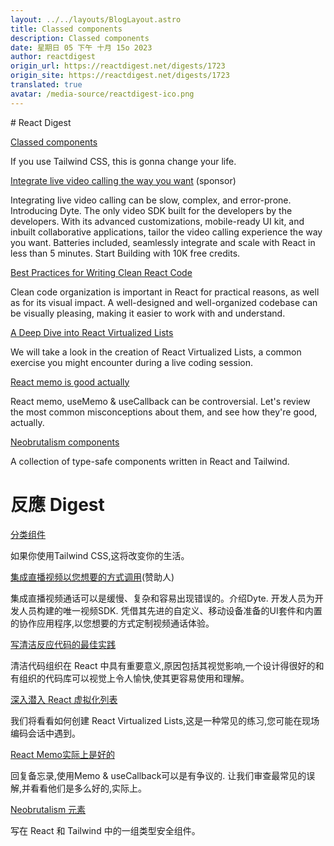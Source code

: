 ```yaml
---
layout: ../../layouts/BlogLayout.astro
title: Classed components
description: Classed components
date: 星期日 05 下午 十月 15o 2023
author: reactdigest
origin_url: https://reactdigest.net/digests/1723
origin_site: https://reactdigest.net/digests/1723
translated: true
avatar: /media-source/reactdigest-ico.png
---
```



<Reference client:only="react" title="Classed components" url="https://reactdigest.net/digests/1723" />

<Detail client:only="react">
	# React Digest

[Classed components](https://reactdigest.net/link/16476/a24eb3ef-556d-456e-a6a4-25de0a1cd63b/email)

If you use Tailwind CSS, this is gonna change your life.

[Integrate live video calling the way you want](https://reactdigest.net/link/16477/a24eb3ef-556d-456e-a6a4-25de0a1cd63b/email) (sponsor)

Integrating live video calling can be slow, complex, and error-prone. Introducing Dyte. The only video SDK built for the developers by the developers. With its advanced customizations, mobile-ready UI kit, and inbuilt collaborative applications, tailor the video calling experience the way you want. Batteries included, seamlessly integrate and scale with React in less than 5 minutes. Start Building with 10K free credits.

[Best Practices for Writing Clean React Code](https://reactdigest.net/link/16478/a24eb3ef-556d-456e-a6a4-25de0a1cd63b/email)

Clean code organization is important in React for practical reasons, as well as for its visual impact. A well-designed and well-organized codebase can be visually pleasing, making it easier to work with and understand.

[A Deep Dive into React Virtualized Lists](https://reactdigest.net/link/16479/a24eb3ef-556d-456e-a6a4-25de0a1cd63b/email)

We will take a look in the creation of React Virtualized Lists, a common exercise you might encounter during a live coding session.

[React memo is good actually](https://reactdigest.net/link/16480/a24eb3ef-556d-456e-a6a4-25de0a1cd63b/email)

React memo, useMemo & useCallback can be controversial. Let's review the most common misconceptions about them, and see how they're good, actually.

[Neobrutalism components](https://reactdigest.net/link/16481/a24eb3ef-556d-456e-a6a4-25de0a1cd63b/email)

A collection of type-safe components written in React and Tailwind.


</Detail>

# 反應 Digest

[分类组件](https://reactdigest.net/link/16476/a24eb3ef-556d-456e-a6a4-25de0a1cd63b/email)

如果你使用Tailwind CSS,这将改变你的生活。

[集成直播视频以您想要的方式调用](https://reactdigest.net/link/16477/a24eb3ef-556d-456e-a6a4-25de0a1cd63b/email)(赞助人)

集成直播视频通话可以是缓慢、复杂和容易出现错误的。介绍Dyte. 开发人员为开发人员构建的唯一视频SDK. 凭借其先进的自定义、移动设备准备的UI套件和内置的协作应用程序,以您想要的方式定制视频通话体验。

[写清洁反应代码的最佳实践](https://reactdigest.net/link/16478/a24eb3ef-556d-456e-a6a4-25de0a1cd63b/email)

清洁代码组织在 React 中具有重要意义,原因包括其视觉影响,一个设计得很好的和有组织的代码库可以视觉上令人愉快,使其更容易使用和理解。

[深入潜入 React 虚拟化列表](https://reactdigest.net/link/16479/a24eb3ef-556d-456e-a6a4-25de0a1cd63b/email)

我们将看看如何创建 React Virtualized Lists,这是一种常见的练习,您可能在现场编码会话中遇到。

[React Memo实际上是好的](https://reactdigest.net/link/16480/a24eb3ef-556d-456e-a6a4-25de0a1cd63b/email)

回复备忘录,使用Memo & useCallback可以是有争议的. 让我们审查最常见的误解,并看看他们是多么好的,实际上。

[Neobrutalism 元素](https://reactdigest.net/link/16481/a24eb3ef-556d-456e-a6a4-25de0a1cd63b/email)

写在 React 和 Tailwind 中的一组类型安全组件。


